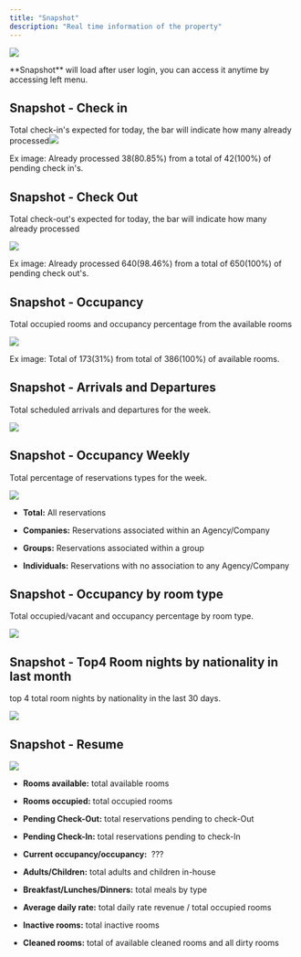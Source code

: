 ```yaml
---
title: "Snapshot"
description: "Real time information of the property"
---
```


![](/images/cloudpms/snapshot/snapshot.png)

<Tip>
  **Snapshot** will load after user login, you can access it anytime by accessing left menu.
</Tip>

## Snapshot - Check in

Total check-in's expected for today, the bar will indicate how many already processed![](/images/cloudpms/snapshot/check_in.png)

Ex image: Already processed 38(80.85%) from a total of 42(100%) of pending check in's.

## Snapshot - Check Out

Total check-out's expected for today, the bar will indicate how many already processed

![](/images/cloudpms/snapshot/check_out.png)

Ex image: Already processed 640(98.46%) from a total of 650(100%) of pending check out's.

## Snapshot - Occupancy

Total occupied rooms and occupancy percentage from the available rooms

![](/images/cloudpms/snapshot/occupancy.png)

Ex image: Total of 173(31%) from total of 386(100%) of available rooms.

## Snapshot - Arrivals and Departures

Total scheduled arrivals and departures for the week.

![](/images/cloudpms/snapshot/arrivals_departures.png)

## Snapshot - Occupancy Weekly

Total percentage of reservations types for the week.

![](/images/cloudpms/snapshot/occupancy_weekly.png)

* **Total:** All reservations

* **Companies:** Reservations associated within an Agency/Company

* **Groups:** Reservations associated within a group

* **Individuals:** Reservations with no association to any Agency/Company

## Snapshot - Occupancy by room type

Total occupied/vacant and occupancy percentage by room type.

![](/images/cloudpms/snapshot/occupancy_roomtype.png)

## Snapshot - Top4 Room nights by nationality in last month

top 4 total room nights by nationality in the last 30 days.

![](/images/cloudpms/snapshot/top4.png)

## Snapshot - Resume

![](/images/cloudpms/snapshot/resume.png)

* **Rooms available:** total available rooms

* **Rooms occupied:** total occupied rooms

* **Pending Check-Out:** total reservations pending to check-Out

* **Pending Check-In:** total reservations pending to check-In

* **Current occupancy/occupancy:**  ???

* **Adults/Children:** total adults and children in-house

* **Breakfast/Lunches/Dinners:** total meals by type

* **Average daily rate:** total daily rate revenue / total occupied rooms

* **Inactive rooms:** total inactive rooms

* **Cleaned rooms:** total of available cleaned rooms and all dirty rooms